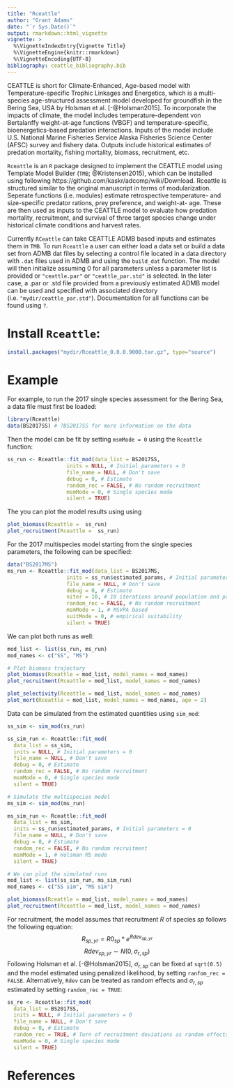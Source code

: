 ```yaml
---
title: "Rceattle"
author: "Grant Adams"
date: "`r Sys.Date()`"
output: rmarkdown::html_vignette
vignette: >
  %\VignetteIndexEntry{Vignette Title}
  %\VignetteEngine{knitr::rmarkdown}
  %\VignetteEncoding{UTF-8}
bibliography: ceattle_bibliography.bib
---
```


CEATTLE is short for Climate-Enhanced, Age-based model with Temperature-specific Trophic Linkages and Energetics, which is a multi-species age-structured assessment model developed for groundfish in the Bering Sea, USA by Holsman et al. [-@Holsman2015]. To incorporate the impacts of climate, the model includes temperature-dependent von Bertalanffy weight-at-age functions (VBGF) and temperature-specific, bioenergetics-based predation interactions. Inputs of the model include U.S. National Marine Fisheries Service Alaska Fisheries Science Center (AFSC) survey and fishery data. Outputs include historical estimates of predation mortality, fishing mortality, biomass, recruitment, etc.

`Rceattle` is an `R` package designed to implement the CEATTLE model using Template Model Builder (`TMB`; @Kristensen2015), which can be installed using following https://github.com/kaskr/adcomp/wiki/Download. Rceattle is structured similar to the original manuscript in terms of modularization. Seperate functions (i.e. modules) estimate retrospective temperature- and size-specific predator rations, prey preference, and weight-at- age. These are then used as inputs to the CEATTLE model to evaluate how predation mortality, recruitment, and survival of three target species change under historical climate conditions and harvest rates.

Currently `RCeattle` can take CEATTLE ADMB based inputs and estimates them in `TMB`. To run `Rceattle` a user can either load a data set or build a data set from ADMB dat files by selecting a control file located in a data directory with `.dat` files used in ADMB and using the `build_dat` function. The model will then initialize assuming $0$ for all parameters unless a parameter list is provided or `"ceattle.par"` or `"ceattle_par.std"` is selected. In the later case, a .par or .std file provided from a previously estimated ADMB model can be used and specified with associated directory (i.e. `"mydir/ceattle_par.std"`). Documentation for all functions can be found using `?`.

# Install `Rceattle`:
```R
install.packages("mydir/Rceattle_0.0.0.9000.tar.gz", type="source")
```

# Example
For example, to run the 2017 single species assessment for the Bering Sea, a data file must first be loaded:
```R
library(Rceattle)
data(BS2017SS) # ?BS2017SS for more information on the data
```
Then the model can be fit by setting `msmMode = 0` using the `Rceattle` function:
```R
ss_run <- Rceattle::fit_mod(data_list = BS2017SS,
                   inits = NULL, # Initial parameters = 0
                   file_name = NULL, # Don't save
                   debug = 0, # Estimate
                   random_rec = FALSE, # No random recruitment
                   msmMode = 0, # Single species mode
                   silent = TRUE)
```
The you can plot the model results using using
```R
plot_biomass(Rceattle =  ss_run)
plot_recruitment(Rceattle =  ss_run)
```


For the 2017 multispecies model starting from the single species parameters, the following can be specified:
```R
data("BS2017MS")
ms_run <- Rceattle::fit_mod(data_list = BS2017MS,
                   inits = ss_run$estimated_params, # Initial parameters from single species ests
                   file_name = NULL, # Don't save
                   debug = 0, # Estimate
                   niter = 10, # 10 iterations around population and predation dynamics
                   random_rec = FALSE, # No random recruitment
                   msmMode = 1, # MSVPA based
                   suitMode = 0, # empirical suitability
                   silent = TRUE)
```

We can plot both runs as well:
```R
mod_list <- list(ss_run, ms_run)
mod_names <- c("SS", "MS")

# Plot biomass trajectory
plot_biomass(Rceattle = mod_list, model_names = mod_names)
plot_recruitment(Rceattle = mod_list, model_names = mod_names)

plot_selectivity(Rceattle = mod_list, model_names = mod_names)
plot_mort(Rceattle = mod_list, model_names = mod_names, age = 2)
```

Data can be simulated from the estimated quantities using `sim_mod`:
```R
ss_sim <- sim_mod(ss_run)

ss_sim_run <- Rceattle::fit_mod(
  data_list = ss_sim,
  inits = NULL, # Initial parameters = 0
  file_name = NULL, # Don't save
  debug = 0, # Estimate
  random_rec = FALSE, # No random recruitment
  msmMode = 0, # Single species mode
  silent = TRUE)

# Simulate the multispecies model
ms_sim <- sim_mod(ms_run)

ms_sim_run <- Rceattle::fit_mod(
  data_list = ms_sim,
  inits = ss_run$estimated_params, # Initial parameters = 0
  file_name = NULL, # Don't save
  debug = 0, # Estimate
  random_rec = FALSE, # No random recruitment
  msmMode = 1, # Holsman MS mode
  silent = TRUE)

# We can plot the simulated runs
mod_list <- list(ss_sim_run, ms_sim_run)
mod_names <- c("SS sim", "MS sim")

plot_biomass(Rceattle = mod_list, model_names = mod_names)
plot_recruitment(Rceattle = mod_list, model_names = mod_names)
```


For recruitment, the model assumes that recruitment $R$ of species $sp$ follows the following equation:
$$R_{sp,yr} = R0_{sp} * e^{Rdev_{sp, yr}}$$
$$Rdev_{sp, yr} \sim N(0, \sigma_{r,sp})$$
Following Holsman et al. [-@Holsman2015], $\sigma_{r,sp}$ can be fixed at `sqrt(0.5)` and the model estimated using penalized likelihood, by setting `ranfom_rec = FALSE`. Alternatively, `Rdev` can be treated as random effects and $\sigma_{r,sp}$ estimated by setting `random_rec = TRUE`:
```R
ss_re <- Rceattle::fit_mod(
  data_list = BS2017SS,
  inits = NULL, # Initial parameters = 0
  file_name = NULL, # Don't save
  debug = 0, # Estimate
  random_rec = TRUE, # Turn of recruitment deviations as random effects
  msmMode = 0, # Single species mode
  silent = TRUE)
```

# References


